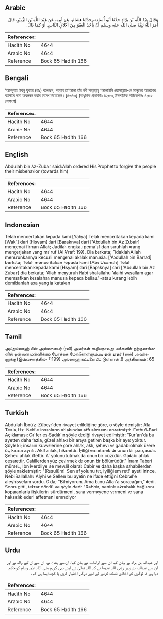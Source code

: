 ## Arabic


<div dir="rtl" lang="ar" style={{fontSize:'larger',backgroundColor:'#f8f9fa',padding:20}}>
وَقَالَ عَبْدُ اللَّهِ بْنُ بَرَّادٍ حَدَّثَنَا أَبُو أُسَامَةَ، حَدَّثَنَا هِشَامٌ، عَنْ أَبِيهِ، عَنْ عَبْدِ اللَّهِ بْنِ الزُّبَيْرِ، قَالَ أَمَرَ اللَّهُ نَبِيَّهُ صلى الله عليه وسلم أَنْ يَأْخُذَ الْعَفْوَ مِنْ أَخْلاَقِ النَّاسِ‏.‏ أَوْ كَمَا قَالَ‏.‏
</div>
<div style={{backgroundColor:'#f8f9fa',padding:20, marginBottom: 10}}><table> <thead> <tr> <th>References:</th> <th></th> </tr> </thead> <tbody><tr><td>Hadith No</td><td>4644</td></tr><tr><td>Arabic No</td><td>4644</td></tr><tr><td>Reference</td><td>Book 65 Hadith 166</td></tr></tbody></table></div>

## Bengali


<div dir="ltr" lang="bn" style={{fontSize:'larger',backgroundColor:'#f8f9fa',padding:20}}>
‘আবদুল্লাহ ইবনু যুবায়র (রাঃ) বলেছেন, আল্লাহ তা‘আলা তাঁর নবী সাল্লাল্লাহু ‘আলাইহি ওয়াসাল্লাম-কে মানুষের আচরণের ব্যাপারে ক্ষমা অবলম্বন করার নির্দেশ দিয়েছেন। [৪৬৪৩] (আধুনিক প্রকাশনীঃ ৪২৮৩, ইসলামিক ফাউন্ডেশনঃ ৪২৮৫ শেষাংশ)
</div>
<div style={{backgroundColor:'#f8f9fa',padding:20, marginBottom: 10}}><table> <thead> <tr> <th>References:</th> <th></th> </tr> </thead> <tbody><tr><td>Hadith No</td><td>4644</td></tr><tr><td>Arabic No</td><td>4644</td></tr><tr><td>Reference</td><td>Book 65 Hadith 166</td></tr></tbody></table></div>

## English


<div dir="ltr" lang="en" style={{fontSize:'larger',backgroundColor:'#f8f9fa',padding:20}}>
Abdullah bin Az-Zubair said:Allah ordered His Prophet to forgive the people their misbehavior (towards him)
</div>
<div style={{backgroundColor:'#f8f9fa',padding:20, marginBottom: 10}}><table> <thead> <tr> <th>References:</th> <th></th> </tr> </thead> <tbody><tr><td>Hadith No</td><td>4644</td></tr><tr><td>Arabic No</td><td>4644</td></tr><tr><td>Reference</td><td>Book 65 Hadith 166</td></tr></tbody></table></div>

## Indonesian


<div dir="ltr" lang="id" style={{fontSize:'larger',backgroundColor:'#f8f9fa',padding:20}}>
Telah menceritakan kepada kami [Yahya] Telah menceritakan kepada kami [Waki'] dari [Hisyam] dari [Bapaknya] dari ['Abdullah bin Az Zubair] mengenai firman Allah; Jadilah engkau pema'af dan suruhlah orang mengerjakan yang ma'ruf (Al A'raf: 199). Dia berkata; Tidaklah Allah menurunkannya kecuali mengenai akhlak manusia. ['Abdullah bin Barrad] berkata; Telah menceritakan kepada kami [Abu Usamah] Telah menceritakan kepada kami [Hisyam] dari [Bapaknya] dari ['Abdullah bin Az Zubair] dia berkata; 'Allah menyuruh Nabi shallallahu 'alaihi wasallam agar memaafkan kesalahan manusia kepada beliau.' -atau kurang lebih demikianlah apa yang ia katakan
</div>
<div style={{backgroundColor:'#f8f9fa',padding:20, marginBottom: 10}}><table> <thead> <tr> <th>References:</th> <th></th> </tr> </thead> <tbody><tr><td>Hadith No</td><td>4644</td></tr><tr><td>Arabic No</td><td>4644</td></tr><tr><td>Reference</td><td>Book 65 Hadith 166</td></tr></tbody></table></div>

## Tamil


<div dir="ltr" lang="ta" style={{fontSize:'larger',backgroundColor:'#f8f9fa',padding:20}}>
அப்துல்லாஹ் பின் அஸ்ஸுபைர் (ரலி) அவர்கள் கூறியதாவது: மக்களின் நற்குணங்களில் ஒன்றான மன்னிக்கும் போக்கை மேற்கொள்ளும்படி தன் தூதர் (ஸல்) அவர்களுக்கு (இவ்வசனத்தில்- 7:199) அல்லாஹ் கட்டளையிட் டுள்ளான்.8 அத்தியாயம் : 65
</div>
<div style={{backgroundColor:'#f8f9fa',padding:20, marginBottom: 10}}><table> <thead> <tr> <th>References:</th> <th></th> </tr> </thead> <tbody><tr><td>Hadith No</td><td>4644</td></tr><tr><td>Arabic No</td><td>4644</td></tr><tr><td>Reference</td><td>Book 65 Hadith 166</td></tr></tbody></table></div>

## Turkish


<div dir="ltr" lang="tr" style={{fontSize:'larger',backgroundColor:'#f8f9fa',padding:20}}>
Abdullah İbnü'z-Zübeyr'den rivayet edildiğine göre, o şöyle demiştir: Alla Teala, Hz. Nebi'e insanların ahlakından affı almasını emretmiştir. Fethu'l-Bari Açıklaması: Ca'fer es-Sadık'ın şöyle dediği rivayet edilmiştir: "Kur'an'da bu ayetten daha fazla, güzel ahlakı bir araya getiren başka bir ayet yoktur. Şöyle ki; insanın kuvvelerine göre ahlak, aklı, şehevı ve gadabı olmak üzere üç kısma ayrılır. Akl! ahlak, hikmettir. İyiliği emretmek de onun bir parçasıdır. Şehevı ahlak iffettir. Af yolunu tutmak da onun bir cüzüdür. Gadabı ahlak cesarettir. Cahillerden yüz çevirmek de onun bir bölümüdür." İmam Taberi mürseL, İbn Merdliye ise mevslil olarak Cabir ve daha başka sahabilerden şöyle nakletmiştir: "(Resulüm!) Sen af yolunu tut, iyiliği em ret!" ayeti inince, Nebi Sallallahu Alyhi ve Sellem bu ayetin ne ifade ettiğini Cebraıl'e aleyhisselam sordu. O da; "Bilmiyorum. Ama bunu Allah'a soracağım," dedi. Sonra gitti, tekrar döndü ve şöyle dedi: "Rabbin, seninle akrabalık bağlarını koparanlarla ilişkilerini sürdürmeni, sana vermeyene vermeni ve sana haksızlık edeni affetmeni emrediyor
</div>
<div style={{backgroundColor:'#f8f9fa',padding:20, marginBottom: 10}}><table> <thead> <tr> <th>References:</th> <th></th> </tr> </thead> <tbody><tr><td>Hadith No</td><td>4644</td></tr><tr><td>Arabic No</td><td>4644</td></tr><tr><td>Reference</td><td>Book 65 Hadith 166</td></tr></tbody></table></div>

## Urdu


<div dir="rtl" lang="ur" style={{fontSize:'larger',backgroundColor:'#f8f9fa',padding:20}}>
اور عبداللہ بن براد نے بیان کیا، ان سے ابواسامہ نے بیان کیا، ان سے ہشام نے، ان سے ان کے والد نے اور ان سے عبداللہ بن زبیر رضی اللہ عنہما نے کہ اللہ تعالیٰ نے اپنے نبی کریم صلی اللہ علیہ وسلم کو حکم دیا ہے کہ لوگوں کے اخلاق ٹھیک کرنے کے لیے درگزر اختیار کریں یا کچھ ایسا ہی کہا۔
</div>
<div style={{backgroundColor:'#f8f9fa',padding:20, marginBottom: 10}}><table> <thead> <tr> <th>References:</th> <th></th> </tr> </thead> <tbody><tr><td>Hadith No</td><td>4644</td></tr><tr><td>Arabic No</td><td>4644</td></tr><tr><td>Reference</td><td>Book 65 Hadith 166</td></tr></tbody></table></div>